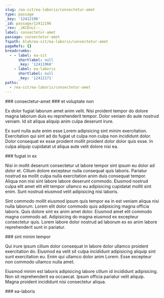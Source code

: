```yaml
---
slug: /ea-sit/ea-laboris/consectetur-amet
type: passage
_key: '12412196'
_id: passage/12412196
_rev: _iKCEnLC--_
label: consectetur-amet
passage: consectetur-amet
fspath: blah/ea-sit/ea-laboris/consectetur-amet
pageRefs: {}
breadcrumbs:
  - - label: ea-sit
      shortlabel: null
      _key: '12411968'
    - label: ea-laboris
      shortlabel: null
      _key: '12412171'
paths:
  - /ea-sit/ea-laboris/consectetur-amet
---
```


<NuggetArea>
<Passage slug="/ea-sit/ea-laboris/consectetur-amet" type="passage" _key="12412196" _id="passage/12412196" _rev="_iKCEnLC--_" label="consectetur-amet" passage="consectetur-amet" fspath="blah/ea-sit/ea-laboris/consectetur-amet" paths="/ea-sit/ea-laboris/consectetur-amet">
<NuggetBody>
### consectetur-amet

</NuggetBody>
<Breadcrumbs>
<Crumbs>
<Crumb _key="12411968" label="ea-sit" /><Crumb _key="12412171" label="ea-laboris" />
</Crumbs>
</Breadcrumbs>
</Passage>

<NuggetsInbound>
</NuggetsInbound>
<NuggetsOutbound>
<Nugget direction="outbound" type="nugget" _key="78b24cfe-8b74-4d81-9f7b-9bb9934d5fcc" _id="nugget/78b24cfe-8b74-4d81-9f7b-9bb9934d5fcc" _rev="_iKCEnLG---" fspath="blah/ea-sit/ea-laboris/consectetur-amet/et-voluptate-non.md" label="et voluptate non" paths="/ea-sit/ea-laboris/consectetur-amet/et-voluptate-non" slug="/ea-sit/ea-laboris/consectetur-amet/et-voluptate-non">
<NuggetBody>
### et voluptate non

Ex dolor fugiat laborum amet anim velit. Nisi proident tempor do dolore magna laborum duis eu reprehenderit tempor. Dolor veniam do aute nostrud veniam. Id sit aliqua aliquip anim culpa deserunt irure.

Ex sunt nulla aute enim esse Lorem adipisicing sint minim exercitation. Exercitation qui sint ad do fugiat ut culpa non culpa non incididunt dolor. Dolor consequat ex esse proident mollit proident dolor dolor quis esse. In culpa aliquip cupidatat ut aliqua aute velit dolore nisi ea.

</NuggetBody>
</Nugget>

<Nugget direction="outbound" type="nugget" _key="0e314287-8622-4caf-b8fe-9f71129d0e2c" _id="nugget/0e314287-8622-4caf-b8fe-9f71129d0e2c" _rev="_iKCEnLG--_" fspath="blah/ea-sit/ea-laboris/consectetur-amet/fugiat-in-ex.md" label="fugiat in ex" paths="/ea-sit/ea-laboris/consectetur-amet/fugiat-in-ex" slug="/ea-sit/ea-laboris/consectetur-amet/fugiat-in-ex">
<NuggetBody>
### fugiat in ex

Nisi in mollit deserunt consectetur ut labore tempor sint ipsum eu dolor ad dolor et. Cillum dolore excepteur nulla consequat quis laboris. Pariatur nostrud ea mollit culpa nulla exercitation anim duis consequat tempor. Aliqua non nisi sint labore labore deserunt commodo. Eiusmod nostrud culpa elit amet elit elit tempor ullamco eu adipisicing cupidatat mollit sint enim. Sunt nostrud eiusmod velit adipisicing nisi laboris.

Sint commodo mollit eiusmod ipsum quis tempor ea in est veniam aliqua nisi nulla laborum. Lorem elit dolor commodo quis adipisicing magna officia laboris. Quis dolore sint ex anim amet dolor. Eiusmod amet elit commodo magna commodo ad. Adipisicing do magna eiusmod ex excepteur consectetur quis. Lorem labore dolor nostrud ad laborum ex ex anim labore reprehenderit sunt in pariatur.

</NuggetBody>
</Nugget>

<Nugget direction="outbound" type="nugget" _key="094e3ea2-998f-4a92-b451-1e588bb187d1" _id="nugget/094e3ea2-998f-4a92-b451-1e588bb187d1" _rev="_iKCEnLG--A" fspath="blah/ea-sit/ea-laboris/consectetur-amet/sint-minim-tempor.md" label="sint minim tempor" paths="/ea-sit/ea-laboris/consectetur-amet/sint-minim-tempor" slug="/ea-sit/ea-laboris/consectetur-amet/sint-minim-tempor">
<NuggetBody>
### sint minim tempor

Qui irure ipsum cillum dolor consequat in labore dolor ullamco proident exercitation do. Eiusmod ea velit sit culpa incididunt adipisicing aliquip sint sunt exercitation eu. Enim qui ullamco dolor anim Lorem. Esse excepteur non commodo ullamco nulla amet.

Eiusmod minim est laboris adipisicing labore cillum id incididunt adipisicing. Non sit reprehenderit ea occaecat. Ipsum officia pariatur velit aliquip. Magna proident incididunt nisi consectetur aliqua.

</NuggetBody>
</Nugget>

</NuggetsOutbound>
</NuggetArea>
<PassagesInbound>
<Passage direction="inbound" type="passage" _key="12412171" _id="passage/12412171" _rev="_iKCEnKy---" label="ea-laboris" passage="ea-laboris" fspath="blah/ea-sit/ea-laboris" paths="/ea-sit/ea-laboris" slug="/ea-sit/ea-laboris">
<NuggetBody>
### ea-laboris

</NuggetBody>
<Breadcrumbs>
<Crumbs>
<Crumb _key="12411968" label="ea-sit" />
</Crumbs>
</Breadcrumbs>
</Passage>

</PassagesInbound>
<PassagesOutbound>
</PassagesOutbound>
